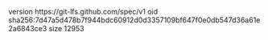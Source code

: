 version https://git-lfs.github.com/spec/v1
oid sha256:7d47a5d478b7f944bdc60912d0d3357109bf647f0e0db547d36a61e2a6843ce3
size 12953
